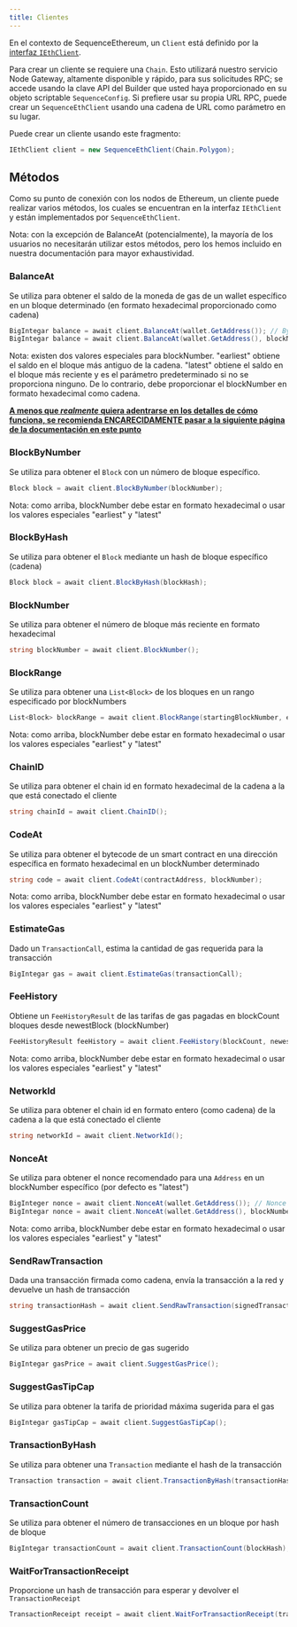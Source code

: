 ```yaml
---
title: Clientes
---
```


En el contexto de SequenceEthereum, un `Client` está definido por la [interfaz `IEthClient`](https://github.com/0xsequence/sequence-unity/blob/master/Assets/SequenceSDK/Ethereum/Provider/IEthClient.cs).

Para crear un cliente se requiere una `Chain`. Esto utilizará nuestro servicio Node Gateway, altamente disponible y rápido, para sus solicitudes RPC; se accede usando la clave API del Builder que usted haya proporcionado en su objeto scriptable `SequenceConfig`. Si prefiere usar su propia URL RPC, puede crear un `SequenceEthClient` usando una cadena de URL como parámetro en su lugar.

Puede crear un cliente usando este fragmento:

```csharp
IEthClient client = new SequenceEthClient(Chain.Polygon);
```

## Métodos
Como su punto de conexión con los nodos de Ethereum, un cliente puede realizar varios métodos, los cuales se encuentran en la interfaz `IEthClient` y están implementados por `SequenceEthClient`.

Nota: con la excepción de BalanceAt (potencialmente), la mayoría de los usuarios no necesitarán utilizar estos métodos, pero los hemos incluido en nuestra documentación para mayor exhaustividad.

### BalanceAt
Se utiliza para obtener el saldo de la moneda de gas de un wallet específico en un bloque determinado (en formato hexadecimal proporcionado como cadena)

```csharp
BigIntegar balance = await client.BalanceAt(wallet.GetAddress()); // By default, if no blockNumber string is provided, check the latest block
BigIntegar balance = await client.BalanceAt(wallet.GetAddress(), blockNumber);
```

Nota: existen dos valores especiales para blockNumber. "earliest" obtiene el saldo en el bloque más antiguo de la cadena. "latest" obtiene el saldo en el bloque más reciente y es el parámetro predeterminado si no se proporciona ninguno. De lo contrario, debe proporcionar el blockNumber en formato hexadecimal como cadena.

<Warning><b><u>A menos que <i>realmente</i> quiera adentrarse en los detalles de cómo funciona, se recomienda ENCARECIDAMENTE pasar a la siguiente página de la documentación en este punto</u></b></Warning>

### BlockByNumber
Se utiliza para obtener el `Block` con un número de bloque específico.

```csharp
Block block = await client.BlockByNumber(blockNumber);
```

Nota: como arriba, blockNumber debe estar en formato hexadecimal o usar los valores especiales "earliest" y "latest"

### BlockByHash
Se utiliza para obtener el `Block` mediante un hash de bloque específico (cadena)

```csharp
Block block = await client.BlockByHash(blockHash);
```

### BlockNumber
Se utiliza para obtener el número de bloque más reciente en formato hexadecimal

```csharp
string blockNumber = await client.BlockNumber();
```

### BlockRange
Se utiliza para obtener una `List<Block>` de los bloques en un rango especificado por blockNumbers

```csharp
List<Block> blockRange = await client.BlockRange(startingBlockNumber, endingBlockNumber);
```

Nota: como arriba, blockNumber debe estar en formato hexadecimal o usar los valores especiales "earliest" y "latest"

### ChainID
Se utiliza para obtener el chain id en formato hexadecimal de la cadena a la que está conectado el cliente

```csharp
string chainId = await client.ChainID();
```

### CodeAt
Se utiliza para obtener el bytecode de un smart contract en una dirección específica en formato hexadecimal en un blockNumber determinado

```csharp
string code = await client.CodeAt(contractAddress, blockNumber);
```

Nota: como arriba, blockNumber debe estar en formato hexadecimal o usar los valores especiales "earliest" y "latest"

### EstimateGas
Dado un `TransactionCall`, estima la cantidad de gas requerida para la transacción

```csharp
BigIntegar gas = await client.EstimateGas(transactionCall);
```

### FeeHistory
Obtiene un `FeeHistoryResult` de las tarifas de gas pagadas en blockCount bloques desde newestBlock (blockNumber)

```csharp
FeeHistoryResult feeHistory = await client.FeeHistory(blockCount, newestBlock, new int[] { });
```

Nota: como arriba, blockNumber debe estar en formato hexadecimal o usar los valores especiales "earliest" y "latest"

### NetworkId
Se utiliza para obtener el chain id en formato entero (como cadena) de la cadena a la que está conectado el cliente

```csharp
string networkId = await client.NetworkId();
```

### NonceAt
Se utiliza para obtener el nonce recomendado para una `Address` en un blockNumber específico (por defecto es "latest")

```csharp
BigInteger nonce = await client.NonceAt(wallet.GetAddress()); // Nonce at latest
BigIntegar nonce = await client.NonceAt(wallet.GetAddress(), blockNumber);
```

Nota: como arriba, blockNumber debe estar en formato hexadecimal o usar los valores especiales "earliest" y "latest"

### SendRawTransaction
Dada una transacción firmada como cadena, envía la transacción a la red y devuelve un hash de transacción

```csharp
string transactionHash = await client.SendRawTransaction(signedTransactionString);
```

### SuggestGasPrice
Se utiliza para obtener un precio de gas sugerido

```csharp
BigIntegar gasPrice = await client.SuggestGasPrice();
```

### SuggestGasTipCap
Se utiliza para obtener la tarifa de prioridad máxima sugerida para el gas

```csharp
BigIntegar gasTipCap = await client.SuggestGasTipCap();
```

### TransactionByHash
Se utiliza para obtener una `Transaction` mediante el hash de la transacción

```csharp
Transaction transaction = await client.TransactionByHash(transactionHash);
```

### TransactionCount
Se utiliza para obtener el número de transacciones en un bloque por hash de bloque

```csharp
BigIntegar transactionCount = await client.TransactionCount(blockHash);
```

### WaitForTransactionReceipt
Proporcione un hash de transacción para esperar y devolver el `TransactionReceipt`

```csharp
TransactionReceipt receipt = await client.WaitForTransactionReceipt(transactionHash);
```